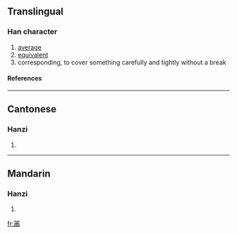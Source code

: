 ==Translingual==
===Han character===
{{Han char|rad=冂|as=09|sn=11|four=|canj=廿中月人 (TLBO)}}
# [[average]]
# [[equivalent]]
# corresponding, to cover something carefully and tightly without a break
====References====
{{Han ref|kx=0129.320|hdz=10101.030|uh=34BC|ud=13500}}

----
==Cantonese==
===Hanzi===
{{yue-hanzi|jyut=|y=mun4}}
# {{defn|Cantonese}}

----
==Mandarin==
===Hanzi===
{{cmn-hanzi|pin=[[mán]] (man2)|wg=man<sup>2</sup>}}
# {{defn|Mandarin}}

[[fr:㒼]]